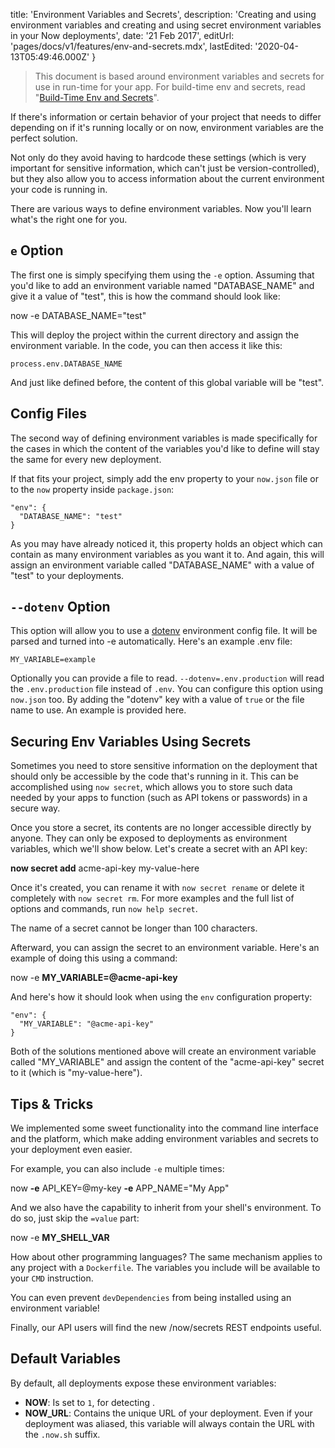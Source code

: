 
  title: 'Environment Variables and Secrets',
  description:
    'Creating and using environment variables and creating and using secret environment variables in your Now deployments',
  date: '21 Feb 2017',
  editUrl: 'pages/docs/v1/features/env-and-secrets.mdx',
  lastEdited: '2020-04-13T05:49:46.000Z'
}

> This document is based around environment variables and secrets for use in run-time for your app. For build-time env and secrets, read "[Build-Time Env and Secrets](/docs/features/build-env-and-secrets)".

If there's information or certain behavior of your project that needs to differ depending on if it's running locally or on now, environment variables are the perfect solution.

Not only do they avoid having to hardcode these settings (which is very important for sensitive information, which can't just be version-controlled), but they also allow you to access information about the current environment your code is running in.

There are various ways to define environment variables. Now you'll learn what's the right one for you.

## `e` Option

The first one is simply specifying them using the `-e` option. Assuming that you'd like to add an environment variable named "DATABASE_NAME" and give it a value of "test", this is how the command should look like:

<TerminalInput>now -e DATABASE_NAME="test"</TerminalInput>

This will deploy the project within the current directory and assign the environment variable. In the code, you can then access it like this:

```
process.env.DATABASE_NAME
```

And just like defined before, the content of this global variable will be "test".

## Config Files

The second way of defining environment variables is made specifically for the cases in which the content of the variables you'd like to define will stay the same for every new deployment.

If that fits your project, simply add the <Link href="/docs/features/configuration#`env`-(object)">env property</Link> to your `now.json` file or to the `now` property inside `package.json`:

```
"env": {
  "DATABASE_NAME": "test"
}
```

As you may have already noticed it, this property holds an object which can contain as many environment variables as you want it to. And again, this will assign an environment variable called "DATABASE_NAME" with a value of "test" to your deployments.

## `--dotenv` Option

This option will allow you to use a [dotenv](https://github.com/motdotla/dotenv) environment config file. It will be parsed and turned into -e automatically. Here's an example .env file:

```
MY_VARIABLE=example
```

Optionally you can provide a file to read. `--dotenv=.env.production` will read the `.env.production` file instead of `.env`. You can configure this option using `now.json` too. By adding the "dotenv" key with a value of `true` or the file name to use. An example is provided <Link href="/docs/features/configuration#`dotenv`-(boolean|string)">here</Link>.

## Securing Env Variables Using Secrets

Sometimes you need to store sensitive information on the deployment that should only be accessible by the code that's running in it. This can be accomplished using `now secret`, which allows you to store such data needed by your apps to function (such as API tokens or passwords) in a secure way.

Once you store a secret, its contents are no longer accessible directly by anyone. They can only be exposed to deployments as environment variables, which we'll show below.
Let's create a secret with an API key:

<TerminalInput>
  <b>now secret add</b> acme-api-key my-value-here
</TerminalInput>

Once it's created, you can rename it with `now secret rename` or delete it completely with `now secret rm`. For more examples and the full list of options and commands, run `now help secret`.

<Note>The name of a secret cannot be longer than 100 characters.</Note>

Afterward, you can assign the secret to an environment variable. Here's an example of doing this using a command:

<TerminalInput>
  now -e <b>MY_VARIABLE=@acme-api-key</b>
</TerminalInput>

And here's how it should look when using the `env` configuration property:

```
"env": {
  "MY_VARIABLE": "@acme-api-key"
}
```

Both of the solutions mentioned above will create an environment variable called "MY_VARIABLE" and assign the content of the "acme-api-key" secret to it (which is "my-value-here").

## Tips & Tricks

We implemented some sweet functionality into the command line interface and the platform, which make adding environment variables and secrets to your deployment even easier.

For example, you can also include `-e` multiple times:

<TerminalInput>
  now <b>-e</b> API_KEY=@my-key <b>-e</b> APP_NAME="My App"
</TerminalInput>

And we also have the capability to inherit from your shell's environment. To do so, just skip the `=value` part:

<TerminalInput>
  now -e <b>MY_SHELL_VAR</b>
</TerminalInput>

How about other programming languages? The same mechanism applies to any project with a `Dockerfile`. The variables you include will be available to your `CMD` instruction.

You can even <Link href="/docs/deployment-types/node#ignoring-devdependencies">prevent</Link> `devDependencies` from being installed using an environment variable!

Finally, our <Link href="/docs/api">API</Link> users will find the new /now/secrets REST endpoints useful.

## Default Variables

By default, all deployments expose these environment variables:

- **NOW**: Is set to `1`, for detecting <ProductNameShortV1 />.
- **NOW_URL**: Contains the unique URL of your deployment. Even if your deployment was aliased, this variable will always contain the URL with the `.now.sh` suffix.

